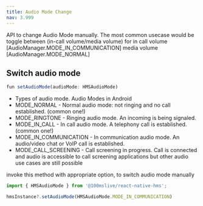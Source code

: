 ```yaml
---
title: Audio Mode Change
nav: 3.999
---
```


API to change Audio Mode manually. The most common usecase would be toggle between (in-call volume/media volume) for in call volume [AudioManager.MODE_IN_COMMUNICATION] media volume [AudioManager.MODE_NORMAL]

## Switch audio mode

```js
fun setAudioMode(audioMode: HMSAudioMode)
```
* Types of audio mode. Audio Modes in Android
* MODE_NORMAL - Normal audio mode: not ringing and no call established. (common one!)
* MODE_RINGTONE - Ringing audio mode. An incoming is being signaled.
* MODE_IN_CALL - In call audio mode. A telephony call is established.(common one!)
* MODE_IN_COMMUNICATION - In communication audio mode. An audio/video chat or VoIP call is established.
* MODE_CALL_SCREENING - Call screening in progress. Call is connected and audio is accessible to call screening applications but other audio use cases are still possible

invoke this method with appropriate option, to switch audio mode manually

```js
import { HMSAudioMode } from '@100mslive/react-native-hms';

hmsInstance?.setAudioMode(HMSAudioMode.MODE_IN_COMMUNICATION)
```
